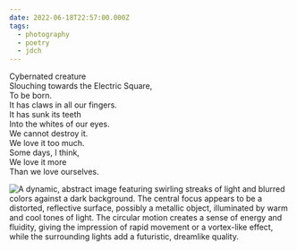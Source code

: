 ```yaml
---
date: 2022-06-18T22:57:00.000Z
tags:
  - photography
  - poetry
  - jdch
---
```

Cybernated creature<br/>
Slouching towards the Electric Square,<br/>
To be born.<br/>
It has claws in all our fingers.<br/>
It has sunk its teeth<br/>
Into the whites of our eyes.<br/>
We cannot destroy it.<br/>
We love it too much.<br/>
Some days, I think,<br/>
We love it more<br/>
Than we love ourselves.

![A dynamic, abstract image featuring swirling streaks of light and blurred colors against a dark background. The central focus appears to be a distorted, reflective surface, possibly a metallic object, illuminated by warm and cool tones of light. The circular motion creates a sense of energy and fluidity, giving the impression of rapid movement or a vortex-like effect, while the surrounding lights add a futuristic, dreamlike quality.](/assets/photos/20220618-IMG_2228.jpg)
